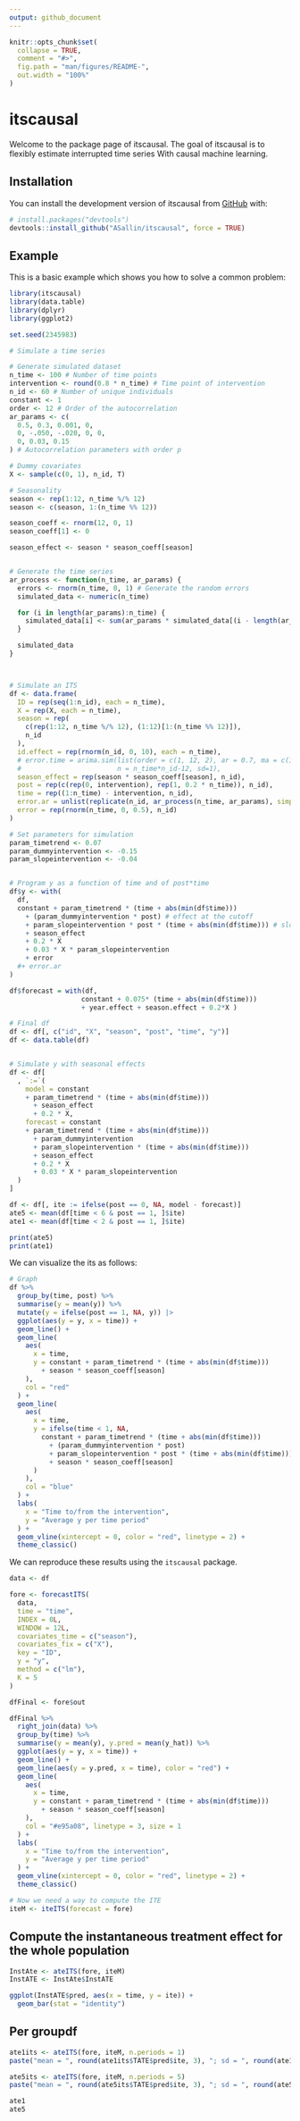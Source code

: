 ```yaml
---
output: github_document
---
```


<!-- README.md is generated from README.Rmd. Please edit that file -->

```r
knitr::opts_chunk$set(
  collapse = TRUE,
  comment = "#>",
  fig.path = "man/figures/README-",
  out.width = "100%"
)
```

# itscausal

<!-- badges: start -->
<!-- badges: end -->

Welcome to the package page of itscausal. The goal of itscausal is to flexibly estimate
interrupted time series With causal machine learning.

## Installation

You can install the development version of itscausal from [GitHub](https://github.com/) with:

``` r
# install.packages("devtools")
devtools::install_github("ASallin/itscausal", force = TRUE)
```

## Example

This is a basic example which shows you how to solve a common problem:

```r
library(itscausal)
library(data.table)
library(dplyr)
library(ggplot2)

set.seed(2345983)

# Simulate a time series

# Generate simulated dataset
n_time <- 100 # Number of time points
intervention <- round(0.8 * n_time) # Time point of intervention
n_id <- 60 # Number of unique individuals
constant <- 1
order <- 12 # Order of the autocorrelation
ar_params <- c(
  0.5, 0.3, 0.001, 0,
  0, -.050, -.020, 0, 0,
  0, 0.03, 0.15
) # Autocorrelation parameters with order p

# Dummy covariates
X <- sample(c(0, 1), n_id, T)

# Seasonality
season <- rep(1:12, n_time %/% 12)
season <- c(season, 1:(n_time %% 12))

season_coeff <- rnorm(12, 0, 1)
season_coeff[1] <- 0

season_effect <- season * season_coeff[season]


# Generate the time series
ar_process <- function(n_time, ar_params) {
  errors <- rnorm(n_time, 0, 1) # Generate the random errors
  simulated_data <- numeric(n_time)

  for (i in length(ar_params):n_time) {
    simulated_data[i] <- sum(ar_params * simulated_data[(i - length(ar_params)):(i - 1)]) + errors[i]
  }

  simulated_data
}



# Simulate an ITS
df <- data.frame(
  ID = rep(seq(1:n_id), each = n_time),
  X = rep(X, each = n_time),
  season = rep(
    c(rep(1:12, n_time %/% 12), (1:12)[1:(n_time %% 12)]),
    n_id
  ),
  id.effect = rep(rnorm(n_id, 0, 10), each = n_time),
  # error.time = arima.sim(list(order = c(1, 12, 2), ar = 0.7, ma = c(1,2)),
  #                        n = n_time*n_id-12, sd=1),
  season_effect = rep(season * season_coeff[season], n_id),
  post = rep(c(rep(0, intervention), rep(1, 0.2 * n_time)), n_id),
  time = rep((1:n_time) - intervention, n_id),
  error.ar = unlist(replicate(n_id, ar_process(n_time, ar_params), simplify = F)),
  error = rep(rnorm(n_time, 0, 0.5), n_id)
)

# Set parameters for simulation
param_timetrend <- 0.07
param_dummyintervention <- -0.15
param_slopeintervention <- -0.04


# Program y as a function of time and of post*time
df$y <- with(
  df,
  constant + param_timetrend * (time + abs(min(df$time)))
    + (param_dummyintervention * post) # effect at the cutoff
    + param_slopeintervention * post * (time + abs(min(df$time))) # slope after the cutoff
    + season_effect
    + 0.2 * X
    + 0.03 * X * param_slopeintervention
    + error
  #+ error.ar
)

df$forecast = with(df,
                  constant + 0.075* (time + abs(min(df$time)))
                  + year.effect + season.effect + 0.2*X )

# Final df
df <- df[, c("id", "X", "season", "post", "time", "y")]
df <- data.table(df)


# Simulate y with seasonal effects
df <- df[
  , `:=`(
    model = constant
    + param_timetrend * (time + abs(min(df$time)))
      + season_effect
      + 0.2 * X,
    forecast = constant
    + param_timetrend * (time + abs(min(df$time)))
      + param_dummyintervention
      + param_slopeintervention * (time + abs(min(df$time)))
      + season_effect
      + 0.2 * X
      + 0.03 * X * param_slopeintervention
  )
]

df <- df[, ite := ifelse(post == 0, NA, model - forecast)]
ate5 <- mean(df[time < 6 & post == 1, ]$ite)
ate1 <- mean(df[time < 2 & post == 1, ]$ite)

print(ate5)
print(ate1)
```


We can visualize the its as follows:

```r
# Graph
df %>%
  group_by(time, post) %>%
  summarise(y = mean(y)) %>%
  mutate(y = ifelse(post == 1, NA, y)) |>
  ggplot(aes(y = y, x = time)) +
  geom_line() +
  geom_line(
    aes(
      x = time,
      y = constant + param_timetrend * (time + abs(min(df$time)))
        + season * season_coeff[season]
    ),
    col = "red"
  ) +
  geom_line(
    aes(
      x = time,
      y = ifelse(time < 1, NA,
        constant + param_timetrend * (time + abs(min(df$time)))
          + (param_dummyintervention * post)
          + param_slopeintervention * post * (time + abs(min(df$time)))
          + season * season_coeff[season]
      )
    ),
    col = "blue"
  ) +
  labs(
    x = "Time to/from the intervention",
    y = "Average y per time period"
  ) +
  geom_vline(xintercept = 0, color = "red", linetype = 2) +
  theme_classic()
```


We can reproduce these results using the `itscausal` package.

```r
data <- df

fore <- forecastITS(
  data,
  time = "time",
  INDEX = 0L,
  WINDOW = 12L,
  covariates_time = c("season"),
  covariates_fix = c("X"),
  key = "ID",
  y = "y",
  method = c("lm"),
  K = 5
)

dfFinal <- fore$out

dfFinal %>%
  right_join(data) %>%
  group_by(time) %>%
  summarise(y = mean(y), y.pred = mean(y_hat)) %>%
  ggplot(aes(y = y, x = time)) +
  geom_line() +
  geom_line(aes(y = y.pred, x = time), color = "red") +
  geom_line(
    aes(
      x = time,
      y = constant + param_timetrend * (time + abs(min(df$time)))
        + season * season_coeff[season]
    ),
    col = "#e95a08", linetype = 3, size = 1
  ) +
  labs(
    x = "Time to/from the intervention",
    y = "Average y per time period"
  ) +
  geom_vline(xintercept = 0, color = "red", linetype = 2) +
  theme_classic()
```

```r
# Now we need a way to compute the ITE
iteM <- iteITS(forecast = fore)
```


## Compute the instantaneous treatment effect for the whole population
```r
InstAte <- ateITS(fore, iteM)
InstATE <- InstAte$InstATE

ggplot(InstATE$pred, aes(x = time, y = ite)) +
  geom_bar(stat = "identity")
```


## Per groupdf
```r
ate1its <- ateITS(fore, iteM, n.periods = 1)
paste("mean = ", round(ate1its$TATE$pred$ite, 3), "; sd = ", round(ate1its$TATE$sd$sd, 3))

ate5its <- ateITS(fore, iteM, n.periods = 5)
paste("mean = ", round(ate5its$TATE$pred$ite, 3), "; sd = ", round(ate5its$TATE$sd$sd, 3))

ate1
ate5
```